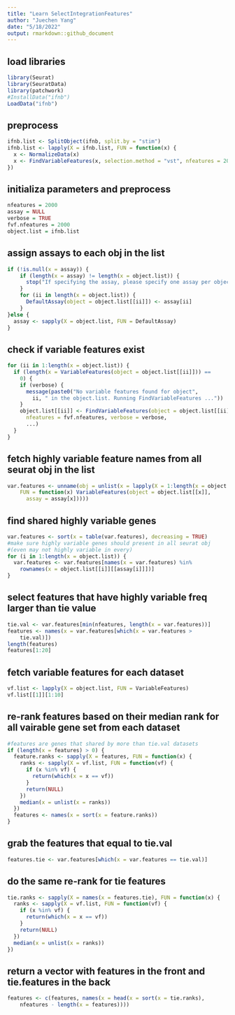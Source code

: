 ```yaml
---
title: "Learn SelectIntegrationFeatures"
author: "Juechen Yang"
date: "5/18/2022"
output: rmarkdown::github_document
---
```


## load libraries
```r
library(Seurat)
library(SeuratData)
library(patchwork)
#InstallData("ifnb")
LoadData("ifnb")
```


## preprocess
```r
ifnb.list <- SplitObject(ifnb, split.by = "stim")
ifnb.list <- lapply(X = ifnb.list, FUN = function(x) {
  x <- NormalizeData(x)
  x <- FindVariableFeatures(x, selection.method = "vst", nfeatures = 2000)
})
```

## initializa parameters and preprocess
```r

nfeatures = 2000
assay = NULL
verbose = TRUE
fvf.nfeatures = 2000
object.list = ifnb.list
```

## assign assays to each obj in the list

```r
if (!is.null(x = assay)) {
    if (length(x = assay) != length(x = object.list)) {
      stop("If specifying the assay, please specify one assay per object in the object.list")
    }
    for (ii in length(x = object.list)) {
      DefaultAssay(object = object.list[[ii]]) <- assay[ii]
    }
}else {
  assay <- sapply(X = object.list, FUN = DefaultAssay)
}
```

## check if variable features exist

```r
for (ii in 1:length(x = object.list)) {
  if (length(x = VariableFeatures(object = object.list[[ii]])) == 
    0) {
    if (verbose) {
      message(paste0("No variable features found for object", 
        ii, " in the object.list. Running FindVariableFeatures ..."))
    }
    object.list[[ii]] <- FindVariableFeatures(object = object.list[[ii]], 
      nfeatures = fvf.nfeatures, verbose = verbose, 
      ...)
  }
}
```

## fetch highly variable feature names from all seurat obj in the list

```r
var.features <- unname(obj = unlist(x = lapply(X = 1:length(x = object.list), 
    FUN = function(x) VariableFeatures(object = object.list[[x]], 
      assay = assay[x]))))
```

## find shared highly variable genes

```r
var.features <- sort(x = table(var.features), decreasing = TRUE)
#make sure highly variable genes should present in all seurat obj 
#(even may not highly variable in every)
for (i in 1:length(x = object.list)) {
  var.features <- var.features[names(x = var.features) %in% 
    rownames(x = object.list[[i]][[assay[i]]])]
}
```

## select features that have highly variable freq larger than tie value

```r
tie.val <- var.features[min(nfeatures, length(x = var.features))]
features <- names(x = var.features[which(x = var.features > 
    tie.val)])
length(features)
features[1:20]
```

## fetch variable features for each dataset

```r
vf.list <- lapply(X = object.list, FUN = VariableFeatures)
vf.list[[1]][1:10]
```

## re-rank features based on their median rank for all vairable gene set from each dataset 

```r
#features are genes that shared by more than tie.val datasets
if (length(x = features) > 0) {
  feature.ranks <- sapply(X = features, FUN = function(x) {
    ranks <- sapply(X = vf.list, FUN = function(vf) {
      if (x %in% vf) {
        return(which(x = x == vf))
      }
      return(NULL)
    })
    median(x = unlist(x = ranks))
  })
  features <- names(x = sort(x = feature.ranks))
}
```

## grab the features that equal to tie.val

```r
features.tie <- var.features[which(x = var.features == tie.val)]
```

## do the same re-rank for tie features

```r
tie.ranks <- sapply(X = names(x = features.tie), FUN = function(x) {
  ranks <- sapply(X = vf.list, FUN = function(vf) {
    if (x %in% vf) {
      return(which(x = x == vf))
    }
    return(NULL)
  })
  median(x = unlist(x = ranks))
})
```

## return a vector with features in the front and tie.features in the back

```r
features <- c(features, names(x = head(x = sort(x = tie.ranks), 
    nfeatures - length(x = features))))
```